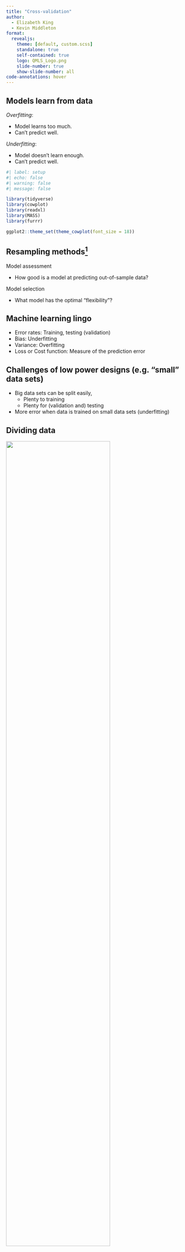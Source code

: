 ```yaml
---
title: "Cross-validation"
author:
  - Elizabeth King
  - Kevin Middleton
format:
  revealjs:
    theme: [default, custom.scss]
    standalone: true
    self-contained: true
    logo: QMLS_Logo.png
    slide-number: true
    show-slide-number: all
code-annotations: hover
---
```


## Models learn from data

*Overfitting*:

- Model learns too much.
- Can't predict well.

*Underfitting*:

- Model doesn't learn enough.
- Can't predict well.

```r
#| label: setup
#| echo: false
#| warning: false
#| message: false

library(tidyverse)
library(cowplot)
library(readxl)
library(MASS)
library(furrr)

ggplot2::theme_set(theme_cowplot(font_size = 18))
```


## Resampling methods^[Also see bootstrap]

Model assessment

- How good is a model at predicting out-of-sample data?

Model selection

- What model has the optimal "flexibility"?


## Machine learning lingo

- Error rates: Training, testing (validation)
- Bias: Underfitting
- Variance: Overfitting
- Loss or Cost function: Measure of the prediction error


## Challenges of low power designs (e.g. "small" data sets)

- Big data sets can be split easily, 
    - Plenty to training
    - Plenty for (validation and) testing
- More error when data is trained on small data sets (underfitting)


## Dividing data

![](https://algotrading101.com/learn/wp-content/uploads/2020/06/training-validation-test-data-set.png){width=75%}


## Cross-validation

- *k*-fold (*v*-fold)
- Leave-one-out (LOOCV)


## General CV approach

- Split data into training and test sets
- Use training set to build model
- Use test set to evaluate model (predict new values)
    - Calculate prediction error
- Repeat for *k* folds to get average error


## Choice of error term

- (Root) Mean Squared Error (RMSE / MSE)
    - Can be dominated by extreme values (e.g., outliers)
- Mean Absolute Error (MAE)
    - Related to the median
- Correlation 
    - Observations & Predicted values
    - Less common


## Laborious example of 5-fold CV

```r
#| echo: true
#| output-location: slide

set.seed(3462834)
DD <- tibble(x = runif(10, 0, 20),
             y = x * 2 + rnorm(10, 5, 10))

ggplot(DD, aes(x, y)) +
  geom_smooth(formula = y ~ x, method = "lm", se = FALSE,
              color = "lightgoldenrod3",
              linewidth = 2) +
  geom_point(size = 5, color = "mediumorchid4") +
  scale_y_continuous(limits = c(8, 50))
```


## Assign folds

```r
#| echo: true

DD <- DD |> 
  mutate(k = sample(rep(1:5, each = 2))) |> 
  arrange(k)
DD
```


## Assign folds

```r
ggplot(DD, aes(x, y, color = factor(k))) +
  geom_smooth(formula = y ~ x, method = "lm", se = FALSE, color = "lightgoldenrod3",
              linewidth = 2) +
  geom_point(size = 5) +
  scale_color_viridis_d(guide = NULL) +
  scale_y_continuous(limits = c(8, 50))
```


## Fold 1

```r
#| echo: true

DD1 <- DD |> filter(k != 1)
lm1 <- lm(y ~ x, data = DD1)

(Pred1 <- DD |> filter(k == 1) |> 
    mutate(y_hat = predict(lm1, newdata = DD |> filter(k == 1))))
```


## Fold 1

```r
ggplot() +
  geom_smooth(data = DD, aes(x, y),
              formula = y ~ x, method = "lm", se = FALSE, color = "lightgoldenrod3",
              linewidth = 1) +
  geom_abline(intercept = coef(lm1)[1], slope = coef(lm1)[2], linewidth = 2) +
  geom_point(data = DD1, aes(x, y), size = 5) +
  scale_y_continuous(limits = c(8, 50))
```


## Fold 1

```r
ggplot() +
  geom_abline(intercept = coef(lm1)[1], slope = coef(lm1)[2], linewidth = 2) +
  geom_point(data = DD1, aes(x, y), size = 5) +
  geom_point(data = DD |> filter(k == 1), aes(x, y), size = 5, color = "hotpink3") +
  scale_y_continuous(limits = c(8, 50))
```


## Fold 1

```r
ggplot() +
  geom_abline(intercept = coef(lm1)[1], slope = coef(lm1)[2], linewidth = 2) +
  geom_point(data = DD1, aes(x, y), size = 5) +
  geom_point(data = DD |> filter(k == 1), aes(x, y), size = 5, color = "hotpink3") +
  geom_point(data = Pred1, aes(x, y_hat), size = 5, color = "hotpink") +
  scale_y_continuous(limits = c(8, 50))
```


## Fold 1

```r
ggplot() +
  geom_abline(intercept = coef(lm1)[1], slope = coef(lm1)[2], linewidth = 2) +
  geom_point(data = DD1, aes(x, y), size = 5) +
  geom_point(data = DD |> filter(k == 1), aes(x, y), size = 5, color = "hotpink3") +
  geom_point(data = Pred1, aes(x, y_hat), size = 5, color = "hotpink") +
  geom_segment(data = Pred1, aes(x = x, xend = x, y = y, yend = y_hat),
               linewidth = 0.75, linetype = "dotted") +
  scale_y_continuous(limits = c(8, 50))
```


## Fold 1

```r
#| echo: true

Pred1 <- Pred1 |> 
  mutate(Error = y - y_hat,
         Squared_error = Error ^ 2,
         Absolute_error = abs(Error))
Pred1
```


## Function to do all folds

```r
#| echo: true

CV_fun <- function(k_fold, DD) {
  DDk <- DD |> filter(k != k_fold)
  lmk <- lm(y ~ x, data = DDk)
  
  DD |> filter(k == k_fold) |> 
    mutate(y_hat = predict(lmk, newdata = DD |> filter(k == k_fold)),
           Error = y - y_hat,
           Squared_error = Error ^ 2,
           Absolute_error = abs(Error))
}

CV_fun(1, DD)
Pred1
```


## 5-fold CV

```r
#| echo: true

CV5 <- future_map(.x = 1:5,
                  .f = CV_fun,
                  DD = DD) |> 
  list_rbind()
CV5
```


## 5-fold CV

```r
#| echo: true

mean(CV5$Squared_error)
sqrt(mean(CV5$Squared_error))
mean(CV5$Absolute_error)
```


## Comparing models

```r
ggplot(DD, aes(x, y, color = factor(k))) +
  geom_smooth(formula = y ~ x, method = "lm", se = FALSE, color = "lightgoldenrod3",
              linewidth = 2) +
  geom_smooth(formula = y ~ 1, method = "lm", se = FALSE, color = "lightcyan3",
              linewidth = 2) +
  geom_point(size = 5) +
  scale_color_viridis_d(guide = NULL) +
  scale_y_continuous(limits = c(8, 50))
```


## Comparing models

```r
CV_fun_0 <- function(k_fold, DD) {
  DDk <- DD |> filter(k != k_fold)
  lmk <- lm(y ~ 1, data = DDk)
  
  DD |> filter(k == k_fold) |> 
    mutate(y_hat = predict(lmk, newdata = DD |> filter(k == k_fold)),
           Error = y - y_hat,
           Squared_error = Error ^ 2,
           Absolute_error = abs(Error))
}
```

```r
#| echo: true

CV5_0 <- future_map(.x = 1:5,
                    .f = CV_fun_0,
                    DD = DD) |> 
  list_rbind()
CV5_0
```


## Comparing models

```r
t1 <- tribble(
  ~ Parameter, ~ `OLS model`, ~ `Intercept Only`,
  "MSE", mean(CV5$Squared_error), mean(CV5_0$Squared_error),
  "RMSE", sqrt(mean(CV5$Squared_error)), sqrt(mean(CV5_0$Squared_error)),
  "MAE", mean(CV5$Absolute_error), mean(CV5_0$Absolute_error)) |> 
  kableExtra::kable(digits = 2)
t1
```

RMSE and MAE are interpreted on the "natural scale" of the data


## Leave-one-out cross-validation (LOOCV)

- Fitting to the most points minus 1
- Should have less underfitting
    - Uses maximal number of observations while leaving one out


## LOOCV on our sample data

```r
#| echo: true

LOOCV_fun <- function(ii, DD) {
  DDk <- DD |> slice(-ii)
  lmk <- lm(y ~ x, data = DDk)
  
  DD |> slice(ii) |> 
    mutate(y_hat = predict(lmk, newdata = DD |> slice(ii)),
           Error = y - y_hat,
           Squared_error = Error ^ 2,
           Absolute_error = abs(Error))
}
```


## LOOCV on our sample data

```r
#| echo: true

LOOCV <- future_map(.x = seq_len(nrow(DD)),
                  .f = LOOCV_fun,
                  DD = DD) |> 
  list_rbind()
LOOCV
```


## Model comparison with LOOCV

```r
LOOCV_fun_0 <- function(ii, DD) {
  DDk <- DD |> slice(-ii)
  lmk <- lm(y ~ 1, data = DDk)
  
  DD |> slice(ii) |> 
    mutate(y_hat = predict(lmk, newdata = DD |> slice(ii)),
           Error = y - y_hat,
           Squared_error = Error ^ 2,
           Absolute_error = abs(Error))
}

LOOCV_0 <- future_map(.x = seq_len(nrow(DD)),
                      .f = LOOCV_fun_0,
                      DD = DD) |> 
  list_rbind()

t2 <- tribble(
  ~ Parameter, ~ `OLS model`, ~ `Intercept Only`,
  "MSE", mean(LOOCV$Squared_error), mean(LOOCV_0$Squared_error),
  "RMSE", sqrt(mean(LOOCV$Squared_error)), sqrt(mean(LOOCV_0$Squared_error)),
  "MAE", mean(LOOCV$Absolute_error), mean(LOOCV_0$Absolute_error)) |> 
  kableExtra::kable(digits = 2)
t2
```

---

**5-fold**

```r
t1
```

**LOOCV**

```r
t2
```


## *k*-Fold or LOOCV?


## LOOCV shortcut

Leverage:

$$h_i = \frac{1}{n} + \frac{(x_i - \bar{x})^2}{\sum^{n}_{i'=1}(x_{i'} - \bar{x})}$$

$$CV_{(n)} = \frac{1}{n} \sum^{n}_{i=1} \left( \frac{y_i - \hat{y_i}}{1 - h_i} \right) ^2$$


## CV Logistic regression

0-1 error term

- Correct or incorrect classification
- Percent correct
- Confusion matrix


## Presence of sole

<center>
<img src="https://i.imgur.com/tippc8A.jpg" width="100%" />
</center>


## Presence of sole

Presence/absence of sole in the Tagus estuary of Portugal.

```r
MM <- read_excel("Data/Sole.xlsx")
MM$Solea_solea <- factor(MM$Solea_solea)

str(MM)
```


## Presence of sole

```r

ggplot(MM, aes(x = salinity,
              y = as.numeric(Solea_solea) - 1)) +
  geom_hline(yintercept = 0.5, linetype = "dotted", size = 0.5) +
  geom_smooth(formula = y ~ x,
              method = "glm",
              method.args = list(family = "binomial"),
              se = FALSE, size = 2) +
  geom_point(size = 3) +
  ylab("Probability of Presence") +
  xlab("Salinity") +
  scale_y_continuous(breaks = seq(0, 1, by = 0.1))

```


## DFA & Cross Validation

```r
#| echo: true

fm <- lda(Solea_solea ~ salinity, data = MM, CV = TRUE)

table(list(predicted=fm$class, observed=MM$Solea_solea))

```


## More Resources

[James, G., D. Witten, T. Hastie, and R. Tibshirani. 2013. *An Introduction to Statistical Learning*](https://www.statlearning.com/)

![](https://images.squarespace-cdn.com/content/v1/5ff2adbe3fe4fe33db902812/1611294680091-25SIDM9AHA8ECIFFST23/Screen+Shot+2021-01-21+at+11.02.06+AM.png){width=35% fig-align="center"}


